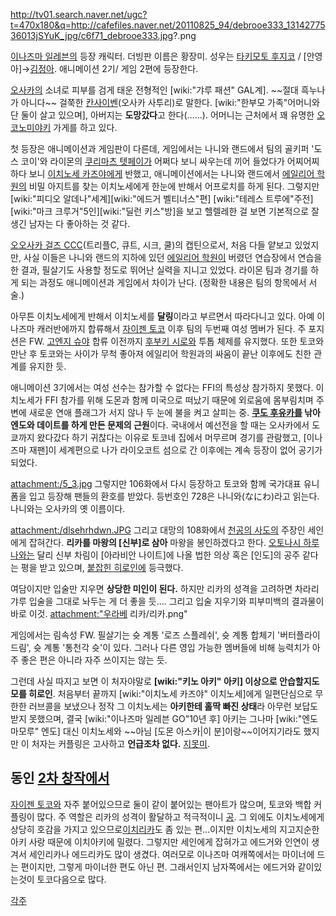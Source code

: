 {{{+1 浦部 リカ | Rika Urabe }}}

http://tv01.search.naver.net/ugc?t=470x180&q=http://cafefiles.naver.net/20110825_94/debrooe333_1314277536013jSYuK_jpg/c6f71_debrooe333.jpg?.png

[[이나즈마 일레븐]]의 등장 캐릭터. 더빙판 이름은 황장미. 성우는 [[타키모토 후지코]] / [안영아]→[[김정아]]. 애니메이션 2기/ 게임 2편에 등장한다.

[[오사카]]의 소녀로 피부를 검게 태운 전형적인 [wiki:"갸루 패션" GAL계]. ~~절대 흑누나가 아니다~~ 걸쭉한 [[칸사이벤]](오사카 사투리)로 말한다. [wiki:"한부모 가족"어머니와 단 둘이 살고 있으며], 아버지는 '''도망갔다'''고 한다(……). 어머니는 근처에서 꽤 유명한 [[오코노미야키]] 가게를 하고 있다.

첫 등장은 애니메이션과 게임판이 다른데, 게임에서는 나니와 랜드에서 팀의 골키퍼 '도스 코이'와 라이몬의 [[쿠리마츠 텟페이]]가 어쩌다 보니 싸우는데 끼어 들었다가 어찌어찌하다 보니 [[이치노세 카즈야]]에게 반했고, 애니메이션에서는 나니와 랜드에서 [[에일리어 학원]]의 비밀 아지트를 찾는 이치노세에게 한눈에 반해서 어프로치를 하게 된다. 그렇지만 [wiki:"피디오 알데나"세계][wiki:"에드거 벨티너스"편] [wiki:"테레스 트루에"주전] [wiki:"마크 크루거"5인][wiki:"딜런 키스"방]을 보고 헬렐레한 걸 보면 기본적으로 잘생긴 남자는 다 좋아하는 것 같다. 

[[오오사카 걸즈 CCC]](트리플C, 큐트, 시크, 쿨)의 캡틴으로서, 처음 다들 얕보고 있었지만, 사실 이들은 나니와 랜드의 지하에 있던 [[에일리어 학원]]이 버렸던 연습장에서 연습을 한 결과, 필살기도 사용할 정도로 뛰어난 실력을 지니고 있었다. 라이몬 팀과 경기를 하게 되는 과정도 애니메이션과 게임에서 차이가 난다. (정확한 내용은 팀의 항목에서 서술.)

아무튼 이치노세에게 반해서 이치노세를 '''달링'''이라고 부르면서 따라다니고 있다. 아예 이나즈마 캐러반에까지 합류해서 [[자이젠 토코]] 이후 팀의 두번째 여성 멤버가 된다. 주 포지션은 FW. [[고엔지 슈야]] 합류 이전까지 [[후부키 시로]]와 투톱 체제를 유지했다. 또한 토코와 만난 후 토코와는 사이가 무척 좋아져 에일리어 학원과의 싸움이 끝난 이후에도 친한 관계를 유지한 듯.

애니메이션 3기에서는 여성 선수는 참가할 수 없다는 FFI의 특성상 참가하지 못했다. 이치노세가 FFI 참가를 위해 도몬과 함께 미국으로 떠났기 때문에 외로움에 몸부림치며 주변에 새로운 연애 플래그가 서지 않나 두 눈에 불을 켜고 살피는 중. '''[[쿠도 후유카]]를 낚아 엔도와 데이트를 하게 만든 문제의 근원'''이다. 국내에서 예선전을 할 때는 오사카에서 도쿄까지 왔다갔다 하기 귀찮다는 이유로 토코네 집에서 머무르며 경기를 관람했고, [이나즈마 재팬]이 세계편으로 나가 라이오코트 섬으로 간 이후에는 계속 등장이 없어 공기가 되었다.

attachment:/5_3.jpg
그렇지만 106화에서 다시 등장하고 토코와 함께 국가대표 유니폼을 입고 등장해 팬들의 환호를 받았다. 등번호인 728은 나니와(なにわ)라고 읽는다. 나니와는 오사카의 옛 이름이다.

attachment:/dlsehrhdwn.JPG
그리고 대망의 108화에서 [[천공의 사도]]의 주장인 세인에게 잡혀간다. '''리카를 마왕의 [신부]로 삼아''' 마왕을 봉인하겠다고 한다. [[오토나시 하루나]]와는 달리 신부 차림이 [아라비안 나이트]에 나올 법한 의상 혹은 [인도]의 공주 같다는 평을 받고 있으며, [[붙잡힌 히로인]]에 등극했다.

여담이지만 입술만 지우면 '''상당한 미인이 된다.''' 하지만 리카의 성격을 고려하면 차라리 갸루 입술을 그대로 놔두는 게 더 좋을 듯…. 
그리고 입술 지우기와 피부미백의 결과물이 바로 이것. attachment:"우라베 리카/리카.png"


게임에서는 림속성 FW. 필살기는 슛 계통 '로즈 스플레쉬', 슛 계통 합체기 '버터플라이 드림', 슛 계통 '통천각 슛'이 있다. 그러나 다른 영입 가능한 멤버들에 비해 능력치가 아주 좋은 편은 아니라 자주 쓰이지는 않는 듯.


그런데 사실 따지고 보면 이 처자야말로 '''[wiki:"키노 아키" 아키] 이상으로 안습할지도 모를 히로인'''. 처음부터 끝까지 [wiki:"이치노세 카즈야" 이치노세]에게 일편단심으로 무한한 러브콜을 보냈으나 정작 그 이치노세는 '''아키한테 홀딱 빠진 상태'''라 아무런 보답도 받지 못했으며, 결국 [wiki:"이나즈마 일레븐 GO"10년 후] 아키는 그나마 [wiki:"엔도 마모루" 엔도] 대신 이치노세와 ~~아님 [도몬 아스카|이 분]이랑~~이어지기라도 했지만 이 처자는 커플링은 고사하고 '''언급조차 없다.''' [[지못미]].



== 동인 [[2차 창작]]에서 ==
[[자이젠 토코]]와 자주 붙어있으므로 둘이 같이 붙어있는 팬아트가 많으며, 토코와 백합 커플링이 많다. 주 역할은 리카의 성격이 활달하고 적극적이니 [[공]]. 그 외에도 이치노세에게 상당히 호감을 가지고 있으므로[http://www.pixiv.net/tags.php?tag=%E4%B8%80%E3%83%AA%E3%82%AB 이치리카]도 좀 있는 편…이지만 이치노세의 지고지순한 아키 사랑 때문에 이치아키에 밀렸다. 그렇지만 세인에게 잡혀가고 에드거와 인연이 생겨서 세인리카나 에드리카도 많이 생겼다. 여러모로 이나즈마 여캐쪽에서는 마이너에 드는 편이지만, 그렇게 마이너한 편도 아닌 편. 그래서인지 남자쪽에서는 에드거와 같이있는것이 토코다음으로 많다.

[[각주]]
